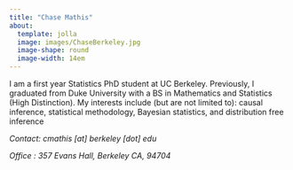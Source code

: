 ```yaml
---
title: "Chase Mathis"
about:
  template: jolla
  image: images/ChaseBerkeley.jpg
  image-shape: round
  image-width: 14em
---
```



I am a first year Statistics PhD student at UC Berkeley. Previously, 
I graduated from Duke University with a BS in Mathematics and Statistics (High Distinction). 
My interests include (but are not limited to): causal inference, statistical methodology, Bayesian statistics, and distribution free inference

*Contact: cmathis [at] berkeley [dot] edu*

*Office : 357 Evans Hall, Berkeley CA, 94704*
